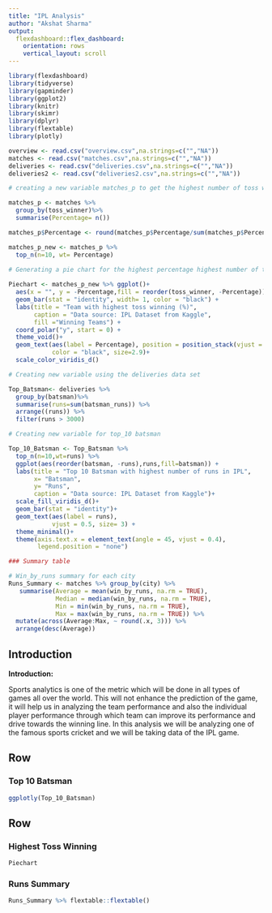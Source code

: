 ---
title: "IPL Analysis"
author: "Akshat Sharma"
output: 
  flexdashboard::flex_dashboard:
    orientation: rows
    vertical_layout: scroll
---

```{r setup, include=FALSE}
library(flexdashboard)
library(tidyverse)
library(gapminder)
library(ggplot2)
library(knitr)
library(skimr)
library(dplyr)
library(flextable)
library(plotly)
```

```{r}
overview <- read.csv("overview.csv",na.strings=c("","NA"))
matches <- read.csv("matches.csv",na.strings=c("","NA"))
deliveries <- read.csv("deliveries.csv",na.strings=c("","NA"))
deliveries2 <- read.csv("deliveries2.csv",na.strings=c("","NA"))
```

```{r, include = FALSE, eval = TRUE}
# creating a new variable matches_p to get the highest number of toss winner w.r.t to teams 

matches_p <- matches %>% 
  group_by(toss_winner)%>%
  summarise(Percentage= n())

matches_p$Percentage <- round(matches_p$Percentage/sum(matches_p$Percentage)*100, digits = 1)

matches_p_new <- matches_p %>% 
  top_n(n=10, wt= Percentage)
  
# Generating a pie chart for the highest percentage highest number of toss

Piechart <- matches_p_new %>% ggplot()+
  aes(x = "", y = -Percentage,fill = reorder(toss_winner, -Percentage)) + 
  geom_bar(stat = "identity", width= 1, color = "black") + 
  labs(title = "Team with highest toss winning (%)",
       caption = "Data source: IPL Dataset from Kaggle",
       fill ="Winning Teams") +
  coord_polar("y", start = 0) +
  theme_void()+
  geom_text(aes(label = Percentage), position = position_stack(vjust = 0.5),
            color = "black", size=2.9)+
  scale_color_viridis_d()
```

```{r,include = FALSE, eval = TRUE}
# Creating new variable using the deliveries data set

Top_Batsman<- deliveries %>% 
  group_by(batsman)%>%
  summarise(runs=sum(batsman_runs)) %>% 
  arrange((runs)) %>%
  filter(runs > 3000)

# Creating new variable for top_10 batsman  

Top_10_Batsman <- Top_Batsman %>% 
  top_n(n=10,wt=runs) %>%
  ggplot(aes(reorder(batsman, -runs),runs,fill=batsman)) +
  labs(title = "Top 10 Batsman with highest number of runs in IPL",
       x= "Batsman",
       y= "Runs",
       caption = "Data source: IPL Dataset from Kaggle")+
  scale_fill_viridis_d()+
  geom_bar(stat = "identity")+
  geom_text(aes(label = runs), 
            vjust = 0.5, size= 3) +
  theme_minimal()+
  theme(axis.text.x = element_text(angle = 45, vjust = 0.4),
        legend.position = "none")

```

```{r}
### Summary table

# Win_by_runs summary for each city
Runs_Summary <- matches %>% group_by(city) %>% 
   summarise(Average = mean(win_by_runs, na.rm = TRUE),
             Median = median(win_by_runs, na.rm = TRUE),
             Min = min(win_by_runs, na.rm = TRUE),
             Max = max(win_by_runs, na.rm = TRUE)) %>% 
  mutate(across(Average:Max, ~ round(.x, 3))) %>% 
  arrange(desc(Average))
```

## Introduction {.sidebar}

**Introduction:**

Sports analytics is one of the metric which will be done in all types of games all over the world. This will not enhance the prediction of the game, it will help us in analyzing the team performance and also the individual player performance through which team can improve its performance and drive towards the winning line. In this analysis we will be analyzing one of the famous sports cricket and we will be taking data of the IPL game.

## Row

### Top 10 Batsman

```{r}
ggplotly(Top_10_Batsman)
```

## Row {.tabset}

### Highest Toss Winning

```{r}
Piechart
```

### Runs Summary

```{r}
Runs_Summary %>% flextable::flextable()
```
